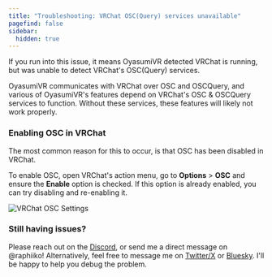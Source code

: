 ```yaml
---
title: "Troubleshooting: VRChat OSC(Query) services unavailable"
pagefind: false
sidebar:
  hidden: true
---
```


If you run into this issue, it means OyasumiVR detected VRChat is running, but was unable to detect VRChat's OSC(Query) services.

OyasumiVR communicates with VRChat over OSC and OSCQuery, and various of OyasumiVR's features depend on VRChat's OSC & OSCQuery services to function.
Without these services, these features will likely not work properly. 

### Enabling OSC in VRChat

The most common reason for this to occur, is that OSC has been disabled in VRChat. 

To enable OSC, open VRChat's action menu, go to **Options** > **OSC** and ensure the **Enable** option is checked.
If this option is already enabled, you can try disabling and re-enabling it.

![VRChat OSC Settings](../../../../../assets/oyasumivr/troubleshooting/vrchat_osc_enable.png)

### Still having issues? 

Please reach out on the [Discord](https://discord.gg/7MqdPJhYxC), or send me a direct message on @raphiiko!
Alternatively, feel free to message me on [Twitter/X](https://x.com/Raphiiko) or [Bluesky](https://bskyx.app/profile/raphii.co).
I'll be happy to help you debug the problem.